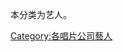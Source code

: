 本分类为'''{{tsl|ja|KAMITSUBAKI STUDIO|神椿工作室|}}'''艺人。
{{DEFAULTSORT:shenchungongzuoshi}}
[[Category:各唱片公司藝人|Category:各唱片公司藝人]]